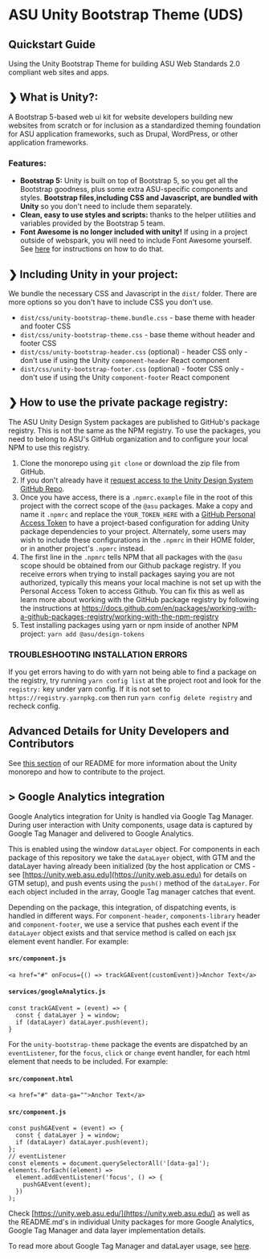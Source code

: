 
<Meta title="Get Started/Get Started" />

# ASU Unity Bootstrap Theme (UDS)
## Quickstart Guide

Using the Unity Bootstrap Theme for building ASU Web Standards 2.0 compliant web sites and apps.

## ❯ What is Unity?:

A Bootstrap 5-based web ui kit for website developers building new websites from scratch or for inclusion as a standardized theming foundation for ASU application frameworks, such as Drupal, WordPress, or other application frameworks.

### Features:

- **Bootstrap 5:** Unity is built on top of Bootstrap 5, so you get all the Bootstrap goodness, plus some extra ASU-specific components and styles. **Bootstrap files,including CSS and Javascript, are bundled with Unity** so you don't need to include them separately.
- **Clean, easy to use styles and scripts:** thanks to the helper utilities and variables provided by the Bootstrap 5 team.
- **Font Awesome is no longer included with unity!** If using in a project outside of webspark, you will need to include Font Awesome yourself. See [here](https://fontawesome.com/start) for instructions on how to do that.

## ❯ Including Unity in your project:

We bundle the necessary CSS  and Javascript in the `dist/` folder. There are more options so you don't have to include CSS you don't use.

* `dist/css/unity-bootstrap-theme.bundle.css` - base theme with header and footer CSS
* `dist/css/unity-bootstrap-theme.css` - base theme without header and footer CSS
* `dist/css/unity-bootstrap-header.css` (optional) - header CSS only - don't use if using the Unity `component-header` React component
* `dist/css/unity-bootstrap-footer.css` (optional) - footer CSS only - don't use if using the Unity `component-footer` React component

## ❯ How to use the private package registry:

The ASU Unity Design System packages are published to GitHub's package registry. This is not the same as the NPM registry. To use the packages, you need to belong to ASU's GitHub organization and to configure your local NPM to use this registry.

1. Clone the monorepo using ```git clone``` or download the zip file from GitHub.
2. If you don't already have it [request access to the Unity Design System GitHub Repo](https://asu.edu/webservices).
3. Once you have access, there is a ```.npmrc.example``` file in the root of this project with the correct scope of the ```@asu``` packages. Make a copy and name it ```.npmrc``` and replace the ```YOUR_TOKEN_HERE``` with a [GitHub Personal Access Token](https://docs.github.com/en/packages/working-with-a-github-packages-registry/working-with-the-npm-registry#authenticating-to-github-packages) to have a project-based configuration for adding Unity package dependencies to your project. Alternately, some users may wish to include these configurations in the ```.npmrc``` in their HOME folder, or in another project's ```.npmrc``` instead.
4. The first line in the ```.npmrc``` tells NPM that all packages with the ```@asu``` scope should be obtained from our Github package registry. If you receive errors when trying to install packages saying you are not authorized, typically this means your local machine is not set up with the Personal Access Token to access Github.  You can fix this as well as learn more about working with the GitHub package registry by following the instructions at https://docs.github.com/en/packages/working-with-a-github-packages-registry/working-with-the-npm-registry
5. Test installing packages using yarn or npm inside of another NPM project:
```yarn add @asu/design-tokens```

### TROUBLESHOOTING INSTALLATION ERRORS

If you get errors having to do with yarn not being able to find a package on the registry, try running ```yarn config list``` at the project root and look for the ```registry:``` key under yarn config. If it is not set to ```https://registry.yarnpkg.com``` then run ```yarn config delete registry``` and recheck config.


## Advanced Details for Unity Developers and Contributors

See [this section](https://github.com/ASU/asu-unity-stack#advanced-details-for-unity-developers-and-contributors) of our README for more information about the Unity monorepo and how to contribute to the project.

## > Google Analytics integration

Google Analytics integration for Unity is handled via Google Tag Manager. During user interaction with Unity components, usage data is captured by Google Tag Manager and delivered to Google Analytics.

This is enabled using the window `dataLayer` object. For components in each package of this repository we take the `dataLayer` object, with GTM and the dataLayer having already been initialized (by the host application or CMS - see [https://unity.web.asu.edu](https://unity.web.asu.edu) for details on GTM setup), and push events using the `push()` method of the `dataLayer`. For each object included in the array, Google Tag manager catches that event.

Depending on the package, this integration, of dispatching events, is handled in different ways. For `component-header`, `components-library` header and `component-footer`, we use a service that pushes each event if the `dataLayer` object exists and that service method is called on each jsx element event handler. For example:

#### **`src/component.js`**
```JS
<a href="#" onFocus={() => trackGAEvent(customEvent)}>Anchor Text</a>
```
#### **`services/googleAnalytics.js`**
```JS
const trackGAEvent = (event) => {
  const { dataLayer } = window;
  if (dataLayer) dataLayer.push(event);
}
```

For the `unity-bootstrap-theme` package the events are dispatched by an `eventListener`, for the `focus`, `click` or `change` event handler, for each html element that needs to be included. For example:

#### **`src/component.html`**
```JS
<a href="#" data-ga="">Anchor Text</a>
```
#### **`src/component.js`**
```JS
const pushGAEvent = (event) => {
  const { dataLayer } = window;
  if (dataLayer) dataLayer.push(event);
};
// eventListener
const elements = document.querySelectorAll('[data-ga]');
elements.forEach((element) =>
  element.addEventListener('focus', () => {
    pushGAEvent(event);
  })
);
```
Check [https://unity.web.asu.edu/](https://unity.web.asu.edu/) as well as the README.md's in individual Unity packages for more Google Analytics, Google Tag Manager and data layer implementation details.

To read more about Google Tag Manager and dataLayer usage, see [here](https://www.analyticsmania.com/post/what-is-data-layer-in-google-tag-manager/).
